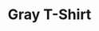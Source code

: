 ---
title: "Gray T-Shirt"
subtitle: ""
creator: ""
categories: ["clothes"]
featuredImage: "../src/assets/images/item/clothes/DSC02942.png"
views: ["../src/assets/images/item/clothes/DSC02942.png"]
nextItem: []
---